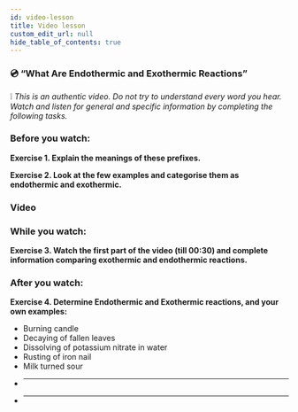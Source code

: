 ```yaml
---
id: video-lesson
title: Video lesson
custom_edit_url: null
hide_table_of_contents: true
---
```



### 💿 “What Are Endothermic and Exothermic Reactions”

❕ _This is an authentic video. Do not try to understand every word you hear. Watch and listen for general and specific information by completing the following tasks._

### Before you watch:

**Exercise 1. Explain the meanings of these prefixes.**

<Frame
  src='https://learningapps.org/watch?v=pn35pz5kk20'
  style={{
    width: '80%',
    height: '22vh',
    border: 'none',
  }}
/>

**Exercise 2. Look at the few examples and categorise them as endothermic and exothermic.**

<Frame
  src='https://learningapps.org/watch?v=pa2ssc6ua20'
  style={{
    width: '80%',
    height: '32vh',
    border: 'none',
  }}
/>

### Video

<ReactPlayer
  url='https://www.youtube.com/watch?v=P6DMEgE8CK8&list=PLW0gavSzhMlReKGMVfUt6YuNQsO0bqSMV&index=49&t=0s'
  width='80%'
  height='492px'
  controls={true}
/>

### While you watch:

**Exercise 3. Watch the first part of the video (till 00:30) and complete information comparing exothermic and endothermic reactions.**

<Frame
  src='https://learningapps.org/watch?v=pfiyf3oyc20'
  style={{
    width: '80%',
    height: '62vh',
    border: 'none',
  }}
/>

### After you watch:

**Exercise 4. Determine Endothermic and Exothermic reactions, and your own examples:**

- Burning candle
- Decaying of fallen leaves
- Dissolving of potassium nitrate in water
- Rusting of iron nail
- Milk turned sour
- ***
- ***
